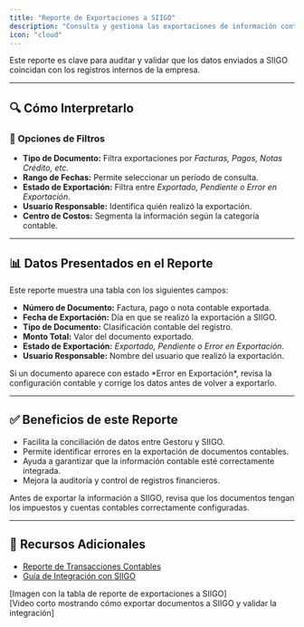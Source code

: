 ```yaml
---
title: "Reporte de Exportaciones a SIIGO"
description: "Consulta y gestiona las exportaciones de información contable a SIIGO, asegurando la correcta integración de datos financieros."
icon: "cloud"
---
```

<Info>
Este reporte es clave para auditar y validar que los datos enviados a SIIGO coincidan con los registros internos de la empresa.
</Info>

---

## 🔍 Cómo Interpretarlo  

### 🔹 Opciones de Filtros  

- **Tipo de Documento:** Filtra exportaciones por *Facturas, Pagos, Notas Crédito, etc.*  
- **Rango de Fechas:** Permite seleccionar un período de consulta.  
- **Estado de Exportación:** Filtra entre *Exportado, Pendiente o Error en Exportación*.  
- **Usuario Responsable:** Identifica quién realizó la exportación.  
- **Centro de Costos:** Segmenta la información según la categoría contable.  

---

## 📊 Datos Presentados en el Reporte  

Este reporte muestra una tabla con los siguientes campos:

- **Número de Documento:** Factura, pago o nota contable exportada.  
- **Fecha de Exportación:** Día en que se realizó la exportación a SIIGO.  
- **Tipo de Documento:** Clasificación contable del registro.  
- **Monto Total:** Valor del documento exportado.  
- **Estado de Exportación:** *Exportado, Pendiente o Error en Exportación*.  
- **Usuario Responsable:** Nombre del usuario que realizó la exportación.  

<Check>
Si un documento aparece con estado *Error en Exportación*, revisa la configuración contable y corrige los datos antes de volver a exportarlo.
</Check>

---

## ✅ Beneficios de este Reporte  

- Facilita la conciliación de datos entre Gestoru y SIIGO.  
- Permite identificar errores en la exportación de documentos contables.  
- Ayuda a garantizar que la información contable esté correctamente integrada.  
- Mejora la auditoría y control de registros financieros.  

<Tip>
Antes de exportar la información a SIIGO, revisa que los documentos tengan los impuestos y cuentas contables correctamente configuradas.
</Tip>

---

## 🔗 Recursos Adicionales  

- [Reporte de Transacciones Contables](https://ayuda.gestoru.com/reportes/reportes-administrativos/transacciones)  
- [Guía de Integración con SIIGO](https://ayuda.gestoru.com/reportes/reportes-administrativos/informes-contables)  

[Imagen con la tabla de reporte de exportaciones a SIIGO]  
[Video corto mostrando cómo exportar documentos a SIIGO y validar la integración]  
